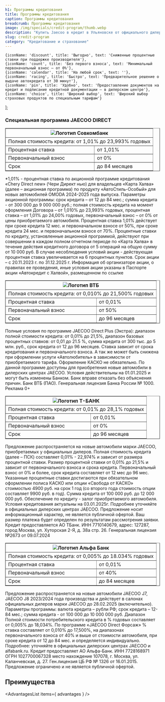 ```yaml
---
h1: Программы кредитования
title: Программы кредитования
caption: Программы кредитования
breadcrumb: Программы кредитования
image: /img/specials/credit-program/thumb.webp
description: "Купить Jaecoo в кредит в Ульяновске от официального дилера Тон Авто. Автокредит на авто Джейку в Ульяновске на сайте jaecoo-ulyanovsk.ru"
slug: credit-program
category: "Кредитование и страхование"
---
```


	{iconName: 'discount', title: 'Выгодно', text: 'Сниженные процентные ставки при поддержке производителя'},
	{iconName: 'count', title: 'Без первого взноса', text: 'Минимальный первоначальный взнос — от 0%'},
	{iconName: 'calendar', title: 'На любой срок', text: ''},
	{iconName: 'racing', title: 'Быстро', text: 'Предварительное решение о выдаче автокредита от 30 минут'},
	{iconName: 'pin', title: 'Удобно', text: 'Предоставление документов на кредит и подписание кредитной документации — в дилерском центре'},
	{iconName: 'choice', title: 'Широкий выбор', text: 'Широкий выбор страховых продуктов по специальным тарифам'}
];

### **Специальная программа JAECOO DIRECT**

<div class="grid grid-cols-1 md:grid-cols-2 xl:grid-cols-3 gap-10 sm:gap-16 lg:gap-10 pt-10 mb-10">
	<div class="flex-1 min-w-[280px]">
		<div class="">
			<table border="1">
				<thead>
					<tr>
						<th colspan="2"><img src="/img/banks/1.webp" class="h-5" alt="Логотип Совкомбанк" /></th>
					</tr>
				</thead>
				<tbody>
					<tr>
						<td colspan="2">Полная стоимость кредита: от 1,01% до 23,993% годовых</td>
					</tr>
					<tr>
						<td>Процентная ставка</td>
						<td>от 1,01%</td>
					</tr>
					<tr>
						<td>Первоначальный взнос</td>
						<td>от 0%</td>
					</tr>
					<tr>
						<td>Срок</td>
						<td>до 84 месяцев</td>
					</tr>
				</tbody>
			</table>
		</div>
		<div class="text-xs mt-6 sm:mt-10">*1,01% - процентная ставка по акционной программе кредитования «Chery Direct new» (Чери Директ нью) для владельцев «Карта Халва» (далее – акционная программа) по продукту «АвтоСтиль-Особый» для новых автомобилей OMODA 2024-2025 года выпуска. Параметры акционной программы: срок кредита – от 12 до 84 мес.; сумма кредита - от 300 000 до 9 000 000 руб.; полная стоимость кредита на момент оформления Договора – от 1,010% до 23,993% годовых, процентная ставка – от 1,01% до 24,00% годовых, первоначальный взнос – от 0% от цены приобретаемого автомобиля. Процентная ставка 1,01% действует при сроке кредита 12 мес. и первоначальном взносе от 50%, при сроке кредита 24 мес. и первоначальном взносе от 70%. Процентные ставки по кредиту, установленные акционной программой, действуют при совершении в каждом полном отчетном периоде по «Карта Халва» в течение действия кредитного договора от 5 операций на общую сумму от 10 000 руб. В случае несоблюдения условий акции - действующая процентная ставка увеличивается на 6 процентных пунктов. Срок акции – с 20.11.2023 г. по 31.12.2025 г. Информация об организаторе акции, о правилах ее проведения, иные условия акции указаны в Паспорте акции «Автокредит с Халвой», размещенном по ссылке </div>
	</div>
	<div class="flex-1 min-w-[280px]">
		<div class="">
			<table border="1">
				<thead>
					<tr>
						<th colspan="2"><img src="/img/banks/2.webp" class="h-5" alt="Логотип ВТБ" /></th>
					</tr>
				</thead>
				<tbody>
					<tr>
						<td colspan="2">Полная стоимость кредита: от 0,010% до 21,500% годовых</td>
					</tr>
					<tr>
						<td>Процентная ставка</td>
						<td>от 0,01%</td>
					</tr>
					<tr>
						<td>Первоначальный взнос</td>
						<td>от 50%</td>
					</tr>
					<tr>
						<td>Срок</td>
						<td>до 96 месяцев</td>
					</tr>
				</tbody>
			</table>
		</div>
		<div class="text-xs mt-6 sm:mt-10">Полные условия по программе JAECOO Direct Plus (Экстра): диапазон полной стоимости кредита: от 0,01% до 21,5%, диапазон базовых процентных ставков: от 0,01 до 21.5 %, сумма кредита от 300 тыс. до 5 млн. руб., срок кредита от 12 до 96 месяцев. Ставка зависит от срока кредитования и первоначального взноса. А так же может быть снижена при оформлении услуги «Автолюбитель» в зависимости от приобретаемого тарифа. Оформление КАСКО не обязательно. По данной программе доступны для приобретения новые автомобили в дилерских центрах JAECOO. Условия действительны на 01.01.2025 и могут быть изменены Банком. Банк вправе отказать без объяснения причин. Банк ВТБ (ПАО). Генеральная лицензия Банка России № 1000. Реклама 0+</div>
	</div>
	<div class="flex-1 min-w-[280px]">
		<div class="">
			<table border="1">
				<thead>
					<tr>
						<th colspan="2"><img src="/img/banks/3.webp" class="h-5" alt="Логотип Т-БАНК" /></th>
					</tr>
				</thead>
				<tbody>
					<tr>
						<td colspan="2">Полная стоимость кредита: от 0,01% до 28,1% годовых</td>
					</tr>
					<tr>
						<td>Процентная ставка</td>
						<td>от 0,01%</td>
					</tr>
					<tr>
						<td>Первоначальный взнос</td>
						<td>от 0%</td>
					</tr>
					<tr>
						<td>Срок</td>
						<td>до 96 месяцев</td>
					</tr>
				</tbody>
			</table>
		</div>
		<div class="text-xs mt-6 sm:mt-10">Предложение распространяется на новые автомобили марки JAECOO, приобретаемых у официальных дилеров. Полная стоимость кредита (далее – ПСК) составляет 0,01% - 22,974% и зависит от размера процентной ставки. Размер процентной ставки от 0,01% до 21,5% и зависит от первоначального взноса и срока кредита. Первоначальный взнос от 0% и более, срок кредита составляет от 12 мес до 96 мес. Указанные процентные ставки достигаются при обязательном оформлении полиса КАСКО или опции «Свобода от КАСКО» стоимостью 4900 руб. на срок 1 год (со второго года стоимость опции составляет 9900 руб. в год). Сумма кредита от 100 000 руб. до 12 000 000 руб. Обеспечение по кредиту - залог приобретаемого автомобиля. Условия кредитования актуальны на 03.01.2025г. Подробнее уточняйте в официальных дилерских центрах JAECOO. Предложение носит информационный характер, не является публичной офертой. Ваш размер платежа будет определен по результатам рассмотрения заявки. Кредит предоставляется АО ТБанк. ИНН 7710140679, адрес: 127287, город Москва, ул. Хуторская 2-Я, д. 38а стр. 26. Генеральная лицензия №2673 от 09.07.2024</div>
	</div>
	<div class="flex-1 min-w-[280px]">
		<div class="">
			<table border="1">
				<thead>
					<tr>
						<th colspan="2"><img src="/img/banks/4.webp" class="h-5" alt="Логотип Альфа Банк" /></th>
					</tr>
				</thead>
				<tbody>
					<tr>
						<td colspan="2">Полная стоимость кредита: от 0,005% до 18.034% годовых</td>
					</tr>
					<tr>
						<td>Процентная ставка</td>
						<td>от 0,01%</td>
					</tr>
					<tr>
						<td>Первоначальный взнос</td>
						<td>от 40%</td>
					</tr>
					<tr>
						<td>Срок</td>
						<td>до 84 месяцев</td>
					</tr>
				</tbody>
			</table>
		</div>
		<div class="text-xs mt-6 sm:mt-10">Предложение распространяется на новые автомобили JAECOO J7, JAECOO J8 2023/2024 года производства и действует в салонах официальных дилеров марки JAECOO до 28.02.2025 (включительно). Параметры программы: валюта кредита – рубли РФ; срок кредита – 12-84 мес.; сумма кредита - от 100 000 до 10 000 000 руб. Диапазон Полной стоимости потребительского кредита в % годовых составляет от 0,005% до 18,034%. По программе «JAECOO Direct Форсаж» % ставка составляет от 0,010% до 17,500%, на диапазонах первоначального взноса от 40% и выше от стоимости автомобиля, при сроке кредита от 12 до 84 мес. и определяется индивидуально. Подробнее: уточняйте в официальных дилерских центрах JAECOO и alfabank.ru. Кредит предоставляет АО Альфа-Банк. ИНН 7728168971 ОГРН 1027700067328 место нахождение 107078, г. Москва, ул. Каланчевская, д. 27. Ген.лицензия ЦБ РФ № 1326 от 16.01.2015. Предложение ограничено и не является публичной офертой.</div>
	</div>
</div>

## Преимущества

<AdvantagesList items={ advantages } />

<SpecialSalonsInfo dataFormName="Узнать подробнее. Программы кредитования" />